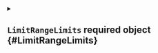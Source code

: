 


<details className="config-field" data-expandable="true">
<summary>

## `LimitRangeLimits` <span className="config-field-required" data-required="true">required</span> <span className="config-field-type">object</span> <span className="config-field-default"></span> <span className="config-field-enum"></span> {#LimitRangeLimits}



</summary>




<details className="config-field" data-expandable="false" open>
<summary>

### `ephemeral-storage` <span className="config-field-required" data-required="true">required</span> <span className="config-field-type">string</span> <span className="config-field-default"></span> <span className="config-field-enum"></span> {#LimitRangeLimits-ephemeral-storage}



</summary>



</details>



<details className="config-field" data-expandable="false" open>
<summary>

### `memory` <span className="config-field-required" data-required="true">required</span> <span className="config-field-type">string</span> <span className="config-field-default"></span> <span className="config-field-enum"></span> {#LimitRangeLimits-memory}



</summary>



</details>



<details className="config-field" data-expandable="false" open>
<summary>

### `cpu` <span className="config-field-required" data-required="true">required</span> <span className="config-field-type">string</span> <span className="config-field-default"></span> <span className="config-field-enum"></span> {#LimitRangeLimits-cpu}



</summary>



</details>


</details>
